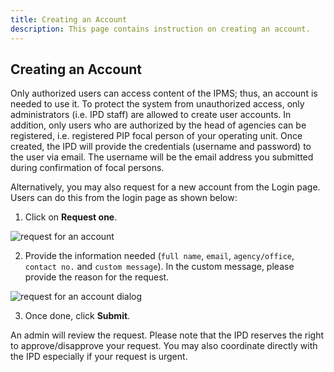 ```yaml
---
title: Creating an Account
description: This page contains instruction on creating an account.
---
```


## Creating an Account

Only authorized users can access content of the IPMS; thus, an account is needed to use it. To protect the system from unauthorized access, only administrators (i.e. IPD staff) are allowed to create user accounts. In addition, only users who are authorized by the head of agencies can be registered, i.e. registered PIP focal person of your operating unit. Once created, the IPD will provide the credentials (username and password) to the user via email. The username will be the email address you submitted during confirmation of focal persons.

Alternatively, you may also request for a new account from the Login page. Users can do this from the login page as shown below:

1. Click on <strong>Request one</strong>.

![request for an account](/images/request_one.png)

2. Provide the information needed (`full name`, `email`, `agency/office`, `contact no.` and `custom message`). In the custom message, please provide the reason for the request.

![request for an account dialog](./images/request_account_form.png)

3. Once done, click <strong>Submit</strong>.

<InlineNotification kind="warning">
An admin will review the request. Please note that the IPD reserves the right to approve/disapprove your request. You may also coordinate directly with the IPD especially if your request is urgent.
</InlineNotification>